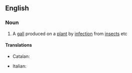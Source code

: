 ==English==

===Noun===
{{en-noun|cecidia}}

# A [[gall]] produced on a [[plant]] by [[infection]] from [[insect]]s etc

====Translations====
{{trans-top|cecidium}}
* Catalan: {{t+|ca|cecidi|m}}
{{trans-mid}}
* Italian: {{t|it|cecidio|m}}
{{trans-bottom}}